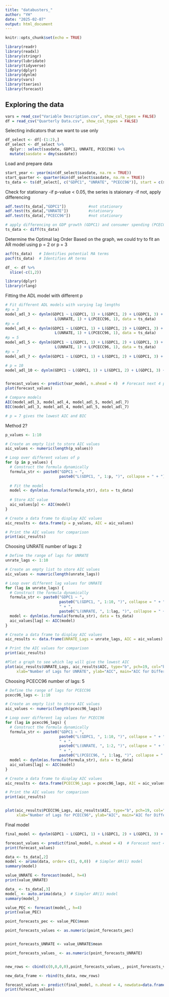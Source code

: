 ```yaml
---
title: "databusters_"
author: "YH"
date: "2025-02-07"
output: html_document
---
```


```r
knitr::opts_chunk$set(echo = TRUE)
```

```r
library(readr)
library(readxl)
library(stringr)
library(lubridate)
library(tidyverse)
library(dplyr)
library(dynlm)
library(vars)
library(tseries)
library(forecast)
```


## Exploring the data

```r
vars = read_csv("Variable Description.csv", show_col_types = FALSE)
df = read_csv("Quarterly Data.csv", show_col_types = FALSE)
```


Selecting indicators that we want to use only
```r
df_select <- df[-(1:2),] 
df_select <- df_select %>% 
  dplyr:: select(sasdate, GDPC1, UNRATE, PCECC96) %>%
  mutate(sasdate = dmy(sasdate))

```


Load and prepare data
```r
start_year <- year(min(df_select$sasdate, na.rm = TRUE)) 
start_quarter <- quarter(min(df_select$sasdate, na.rm = TRUE))
ts_data <- ts(df_select[, c("GDPC1", "UNRATE", "PCECC96")], start = c(start_year,start_quarter), frequency = 4)
```


Check for stationary 
-if p-value < 0.05, the series is staionary
-if not, apply differencing
```r
adf.test(ts_data[,"GDPC1"])          #not stationary
adf.test(ts_data[,"UNRATE"])         #stationary
adf.test(ts_data[,"PCECC96"])        #not stationary

# apply differencing on GDP growth (GDPC1) and consumer spending (PCECC96)
ts_data <- diff(ts_data)

```


Determine the Optimal lag Order
Based on the graph, we could try to fit an AR model using p = 2 or p = 3
```r
acf(ts_data)   # Identifies potential MA terms
pacf(ts_data)  # Identifies AR terms
```


```r
df_ <- df %>%
  slice(-c(1,2))

```


```r
library(dplyr)
library(rlang)
```

Fitting the ADL model with different p 
```r
# Fit different ADL models with varying lag lengths
#p = 3
model_adl_3 <- dynlm(GDPC1 ~ L(GDPC1, 1) + L(GDPC1, 2) + L(GDPC1, 3) + 
                      L(UNRATE, 1) + L(PCECC96, 1), data = ts_data)
#p = 4
model_adl_4 <- dynlm(GDPC1 ~ L(GDPC1, 1) + L(GDPC1, 2) + L(GDPC1, 3) + L(GDPC1, 4) +
                      L(UNRATE, 1) + L(PCECC96, 1), data = ts_data)
#p = 5
model_adl_5 <- dynlm(GDPC1 ~ L(GDPC1, 1) + L(GDPC1, 2) + L(GDPC1, 3) + L(GDPC1, 4) + L(GDPC1, 5) +
                      L(UNRATE, 1) + L(PCECC96, 1), data = ts_data)
#p = 7
model_adl_7 <- dynlm(GDPC1 ~ L(GDPC1, 1) + L(GDPC1, 2) + L(GDPC1, 3) + L(GDPC1, 4) + L(GDPC1, 5) + L(GDPC1, 6) + L(GDPC1, 7) + L(UNRATE, 1) + L(PCECC96, 1), data = ts_data)

# p = 10
model_adl_10 <- dynlm(GDPC1 ~ L(GDPC1, 1) + L(GDPC1, 2) + L(GDPC1, 3) + L(GDPC1, 4) + L(GDPC1, 5) + L(GDPC1, 6) + L(GDPC1, 7) + L(GDPC1, 8) +L(GDPC1, 9) +L(GDPC1, 10) + L(UNRATE, 1) + L(UNRATE, 2), data = ts_data)



```



```r

forecast_values <- predict(var_model, n.ahead = 4)  # Forecast next 4 periods
plot(forecast_values)

# Compare models
AIC(model_adl_3, model_adl_4, model_adl_5, model_adl_7)
BIC(model_adl_3, model_adl_4, model_adl_5, model_adl_7)

# p = 7 gives the lowest AIC and BIC

```

Method 2?
```r
p_values <- 1:10

# Create an empty list to store AIC values
aic_values <- numeric(length(p_values))

# Loop over different values of p
for (p in p_values) {
  # Construct the formula dynamically
  formula_str <- paste0("GDPC1 ~ ", 
                        paste0("L(GDPC1, ", 1:p, ")", collapse = " + "))  
  
  # Fit the model
  model <- dynlm(as.formula(formula_str), data = ts_data)
  
  # Store AIC value
  aic_values[p] <- AIC(model)
}

# Create a data frame to display AIC values
aic_results <- data.frame(p = p_values, AIC = aic_values)

# Print the AIC values for comparison
print(aic_results)


```

Choosing UNRATE
number of lags: 2
```r
# Define the range of lags for UNRATE
unrate_lags <- 1:10  

# Create an empty list to store AIC values
aic_values <- numeric(length(unrate_lags))

# Loop over different lag values for UNRATE
for (lag in unrate_lags) {
  # Construct the formula dynamically
  formula_str <- paste0("GDPC1 ~ ", 
                        paste0("L(GDPC1, ", 1:10, ")", collapse = " + "),  # Fixed lags for GDPC1
                        " + ", 
                        paste0("L(UNRATE, ", 1:lag, ")", collapse = " + "))  # Varying lags for UNRATE
  model <- dynlm(as.formula(formula_str), data = ts_data)
  aic_values[lag] <- AIC(model)
}

# Create a data frame to display AIC values
aic_results <- data.frame(UNRATE_Lags = unrate_lags, AIC = aic_values)

# Print the AIC values for comparison
print(aic_results) 

#Plot a graph to see which lag will give the lowest AIC
plot(aic_results$UNRATE_Lags, aic_results$AIC, type="b", pch=19, col="blue",
     xlab="Number of Lags for UNRATE", ylab="AIC", main="AIC for Different UNRATE Lags")


```

Choosing PCECC96
number of lags: 5
```r
# Define the range of lags for PCECC96
pcecc96_lags <- 1:10  

# Create an empty list to store AIC values
aic_values <- numeric(length(pcecc96_lags))

# Loop over different lag values for PCECC96
for (lag in pcecc96_lags) {
  # Construct the formula dynamically
  formula_str <- paste0("GDPC1 ~ ", 
                        paste0("L(GDPC1, ", 1:10, ")", collapse = " + "),  # Fixed lags for GDPC1
                        " + ", 
                        paste0("L(UNRATE, ", 1:2, ")", collapse = " + "),  # Fixed lags for UNRATE
                        " + ", 
                        paste0("L(PCECC96, ", 1:lag, ")", collapse = " + "))  # Varying lags for PCECC96
  model <- dynlm(as.formula(formula_str), data = ts_data)
  aic_values[lag] <- AIC(model)
}

# Create a data frame to display AIC values
aic_results <- data.frame(PCECC96_Lags = pcecc96_lags, AIC = aic_values)

# Print the AIC values for comparison
print(aic_results)


plot(aic_results$PCECC96_Lags, aic_results$AIC, type="b", pch=19, col="blue",
     xlab="Number of Lags for PCECC96", ylab="AIC", main="AIC for Different PCECC96 Lags")

```

Final model
```r
final_model <- dynlm(GDPC1 ~ L(GDPC1, 1) + L(GDPC1, 2) + L(GDPC1, 3) + L(GDPC1, 4) + L(GDPC1, 5) + L(GDPC1, 6) + L(GDPC1, 7) + L(GDPC1, 8) +L(GDPC1, 9) +L(GDPC1, 10) + L(UNRATE, 1) + L(UNRATE, 2) + L(PCECC96, 1)+ L(PCECC96, 2)+ L(PCECC96, 3)+ L(PCECC96, 4)+ L(PCECC96, 5), data = ts_data)
```




```r
forecast_values <- predict(final_model, n.ahead = 4)  # Forecast next 4 periods
print(forecast_values)


```


```r
data <- ts_data[,2]
model <- arima(data, order= c(1, 0,0))  # Simpler AR(1) model
summary(model)
```
```r
value_UNRATE <- forecast(model, h=4)
print(value_UNRATE)
```

```r
data_ <- ts_data[,3]
model_ <- auto.arima(data_)  # Simpler AR(1) model
summary(model_)

value_PEC <- forecast(model_, h=4)
print(value_PEC)

```
```r
point_forecasts_pec <- value_PEC$mean

point_forecasts_values <- as.numeric(point_forecasts_pec)


point_forecasts_UNRATE <- value_UNRATE$mean

point_forecasts_values_ <- as.numeric(point_forecasts_UNRATE) 


new_rows <- cbind(c(0,0,0,0),point_forecasts_values_, point_forecasts_values)

new_data_frame <- rbind(ts_data, new_rows)
```


```r
forecast_values <- predict(final_model, n.ahead = 4, newdata=data.frame(new_data_frame))
print(forecast_values)

```